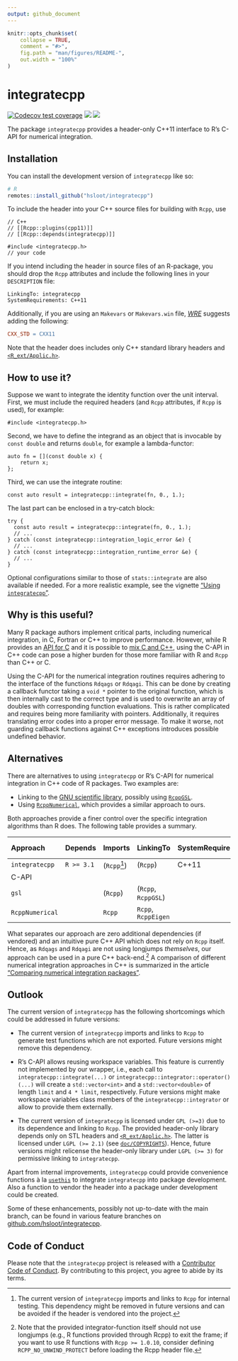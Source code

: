 ```yaml
---
output: github_document
---
```

<!-- README.md is generated from README.Rmd. Please edit that file -->
<!-- cSpell: words Makevars -->

```r
knitr::opts_chunk$set(
    collapse = TRUE,
    comment = "#>",
    fig.path = "man/figures/README-",
    out.width = "100%"
)
```


# integratecpp

<!-- badges: start -->
<!-- markdownlint-capture -->
<!-- markdownlint-disable MD045 -->
[![Codecov test coverage](https://codecov.io/gh/hsloot/integratecpp/branch/main/graph/badge.svg)](https://app.codecov.io/gh/hsloot/integratecpp?branch=main)
[![](https://img.shields.io/badge/pkgdown-integratecpp-blue.svg)](https://hsloot.github.io/integratecpp/)
[![](https://img.shields.io/badge/Doxygen-integratecpp-blue.svg)](https://hsloot.github.io/integratecpp/html/index.html)
<!-- markdownlint-restore -->
<!-- badges: end -->

The package `integratecpp` provides a header-only C++11 interface to R's C-API
for numerical integration.


## Installation

You can install the development version of `integratecpp` like so:

```r
# R
remotes::install_github("hsloot/integratecpp")
```

To include the header into your C++ source files for building with `Rcpp`, use

```Rcpp
// C++
// [[Rcpp::plugins(cpp11)]]
// [[Rcpp::depends(integratecpp)]]

#include <integratecpp.h>
// your code
```

If you intend including the header in source files of an R-package, you should
drop the `Rcpp` attributes and include the following lines in your `DESCRIPTION`
file:

```deb-control
LinkingTo: integratecpp
SystemRequirements: C++11
```

Additionally, if you are using an `Makevars` or `Makevars.win` file,
[*WRE*](https://cran.r-project.org/doc/manuals/r-release/R-exts.html#Using-C_002b_002b-code)
suggests adding the following:

```Makefile
CXX_STD = CXX11
```

Note that the header does includes only C++ standard library headers and
[`<R_ext/Applic.h>`](https://github.com/wch/r-source/blob/trunk/src/include/R_ext/Applic.h).


## How to use it?

Suppose we want to integrate the identity function over the unit interval. 
First, we must include the required headers (and `Rcpp` attributes, if `Rcpp` is
used), for example:

```Rcpp
#include <integratecpp.h>
```

Second, we have to define the integrand as an object that is invocable by `const
double` and returns `double`, for example a lambda-functor:

```Rcpp
auto fn = [](const double x) {
    return x;
};
```

Third, we can use the integrate routine:

```Rcpp
const auto result = integratecpp::integrate(fn, 0., 1.);
```

The last part can be enclosed in a try-catch block:

```Rcpp
try {
  const auto result = integratecpp::integrate(fn, 0., 1.);
  // ...
} catch (const integratecpp::integration_logic_error &e) {
  // ...
} catch (const integratecpp::integration_runtime_error &e) {
  // ...
}
```

Optional configurations similar to those of `stats::integrate` are also
available if needed. For a more realistic example, see the vignette
["Using `integratecpp`"](articles/integratecpp-usage.html).


## Why is this useful?

Many R package authors implement critical parts, including numerical
integration, in C, Fortran or C++ to improve performance. However, while R
provides an
[API for C](https://cran.r-project.org/doc/manuals/r-release/R-exts.html#The-R-API)
and it is possible to [mix C and C++](https://isocpp.org/wiki/faq/mixing-c-and-cpp),
using the C-API in C++ code can pose a higher burden for those more familiar
with R and `Rcpp` than C++ or C.

Using the C-API for the numerical integration routines requires adhering to the
interface of the functions `Rdqags` or `Rdqagi`. This can be done by creating a
callback functor taking a `void *` pointer to the original function, which is
then internally cast to the correct type and is used to overwrite an array of
doubles with corresponding function evaluations. This is rather complicated and
requires being more familiarity with pointers. Additionally, it requires
translating error codes into a proper error message. To make it worse, not
guarding callback functions against C++ exceptions introduces possible undefined
behavior.


## Alternatives

There are alternatives to using `integratecpp` or R's C-API for numerical
integration in C++ code of R packages. Two examples are:

- Linking to the [GNU scientific library](https://www.gnu.org/software/gsl/),
  possibly using [`RcppGSL`](https://github.com/eddelbuettel/rcppgsl).
- Using [`RcppNumerical`](https://github.com/yixuan/RcppNumerical), which
  provides a similar approach to ours.

Both approaches provide a finer control over the specific integration algorithms
than R does. The following table provides a summary.

<!-- markdownlint-capture -->
<!-- markdownlint-disable MD013 -->

| __Approach__    | __Depends__ | __Imports__   | __LinkingTo__       | __SystemRequirements__ | __External dependency__| __Additional features__ |
|:----------------|-------------|---------------|---------------------|------------------------|------------------------|-------------------------|
| `integratecpp`  | `R >= 3.1`  | (`Rcpp`[^1])  | (`Rcpp`)            | C++11                  |                        | &#10060;                |
| C-API           |             |               |                     |                        |                        | &#10060;                |
| `gsl`           |             | (`Rcpp`)      | (`Rcpp`, `RcppGSL`) |                        | `gsl`                  | &#9989;                 |
| `RcppNumerical` |             | `Rcpp`        | `Rcpp`, `RcppEigen` |                        |                        | &#9989;                 |

<!--markdownlint-restore -->

What separates our approach are zero additional dependencies (if vendored) and
an intuitive pure C++ API which does not rely on `Rcpp` itself. Hence, as
`Rdqags` and `Rdqagi` are not using longjumps *themselves*, our approach can be
used in a pure C++ back-end.[^2] A comparison of different numerical integration
approaches in C++ is summarized in the article
["Comparing numerical integration packages"](articles/comparison.html).


## Outlook

The current version of `integratecpp` has the following shortcomings which could
be addressed in future versions:

- The current version of `integratecpp` imports and links to `Rcpp` to generate
  test functions which are not exported. Future versions might remove this
  dependency.

- R's C-API allows reusing workspace variables. This feature is currently not
  implemented by our wrapper, i.e., each call to `integratecpp::integrate(...)`
  or `integratecpp::integrator::operator()(...)` will create a
  `std::vector<int>` and a `std::vector<double>` of length `limit` and
  `4 * limit`, respectively. Future versions might make workspace variables
  class members of the `integratecpp::integrator` or allow to provide them
  externally.

- The current version of `integratecpp` is licensed under `GPL (>=3)` due to its
  dependence and linking to `Rcpp`. The provided header-only library depends
  only on STL headers and [`<R_ext/Applic.h>`](https://github.com/wch/r-source/blob/trunk/src/include/R_ext/Applic.h).
  The latter is licensed under `LGPL (>= 2.1)` (see
  [`doc/COPYRIGHTS`](https://github.com/wch/r-source/blob/trunk/doc/COPYRIGHTS)).
  Hence, future versions might relicense the header-only library under
  `LGPL (>= 3)` for permissive linking to `integratecpp`.

Apart from internal improvements, `integratecpp` could provide convenience
functions à la [`usethis`](https://github.com/r-lib/usethis) to integrate
`integratecpp` into package development. Also a function to vendor the header
into a package under development could be created.

Some of these enhancements, possibly not up-to-date with the main branch, can be
found in various feature branches on
[github.com/hsloot/integratecpp](https://github.com/hsloot/integratecpp).


## Code of Conduct

Please note that the `integratecpp` project is released with a
[Contributor Code of Conduct](.github/CODE_OF_CONDUCT.md). By contributing to
this project, you agree to abide by its terms.

[^1]: The current version of `integratecpp` imports and links to `Rcpp` for
internal testing. This dependency might be removed in future versions and can be
avoided if the header is vendored into the project.

[^2]: Note that the provided integrator-function itself should not use longjumps
(e.g., R functions provided through Rcpp) to exit the frame; if you want to use
R functions with `Rcpp >= 1.0.10`, consider defining `RCPP_NO_UNWIND_PROTECT`
before loading the Rcpp header file.
